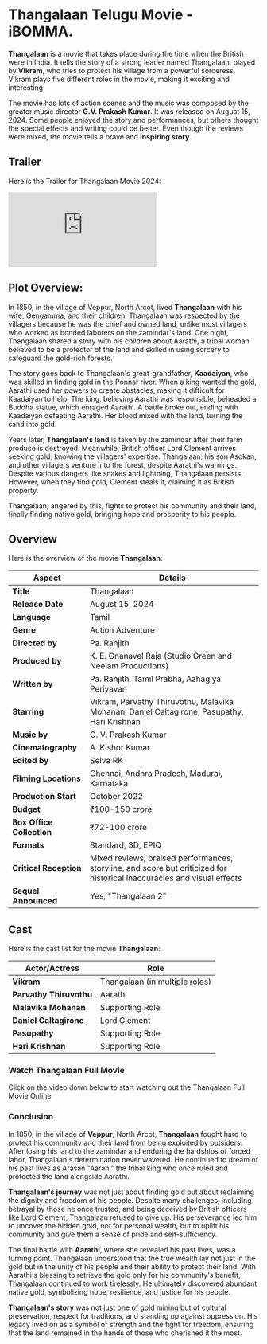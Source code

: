 


# Thangalaan Telugu Movie - iBOMMA.

**Thangalaan** is a movie that takes place during the time when the British were in India. It tells the story of a strong leader named Thangalaan, played by **Vikram**, who tries to protect his village from a powerful sorceress. Vikram plays five different roles in the movie, making it exciting and interesting.

The movie has lots of action scenes and the music was composed by the greater music director **G.V. Prakash Kumar**. It was released on August 15, 2024. Some people enjoyed the story and performances, but others thought the special effects and writing could be better. Even though the reviews were mixed, the movie tells a brave and **inspiring story**.

<MDXImage
  src={SEO_OBJ.THANGALAAN.featuredImage}
  alt={SEO_OBJ.THANGALAAN.featuredImageAltText}
  title={SEO_OBJ.THANGALAAN.featuredImageAltText}
  extraStyling=" !h-96 max-w-[380px] lg:min-h-[400px] lg:h-auto lg:w-2/5 m-auto"
/>

## Trailer

Here is the Trailer for Thangalaan Movie 2024:

<iframe
  src="https://www.youtube.com/embed/Nt2czQKPD3I?si=6VM5qmtwTTWXM8dx"
  title="Thangalaan Telugu Trailer"
  frameborder="0"
  allow="accelerometer; autoplay; clipboard-write; encrypted-media; gyroscope; picture-in-picture; web-share"
  referrerpolicy="strict-origin-when-cross-origin"
  allowfullscreen
  className="w-full h-[300px] lg:min-h-[500px]"
></iframe>

## Plot Overview:

In 1850, in the village of Veppur, North Arcot, lived **Thangalaan** with his wife, Gengamma, and their children. Thangalaan was respected by the villagers because he was the chief and owned land, unlike most villagers who worked as bonded laborers on the zamindar's land. One night, Thangalaan shared a story with his children about Aarathi, a tribal woman believed to be a protector of the land and skilled in using sorcery to safeguard the gold-rich forests.

The story goes back to Thangalaan's great-grandfather, **Kaadaiyan**, who was skilled in finding gold in the Ponnar river. When a king wanted the gold, Aarathi used her powers to create obstacles, making it difficult for Kaadaiyan to help. The king, believing Aarathi was responsible, beheaded a Buddha statue, which enraged Aarathi. A battle broke out, ending with Kaadaiyan defeating Aarathi. Her blood mixed with the land, turning the sand into gold.

Years later, **Thangalaan's land** is taken by the zamindar after their farm produce is destroyed. Meanwhile, British officer Lord Clement arrives seeking gold, knowing the villagers' expertise. Thangalaan, his son Asokan, and other villagers venture into the forest, despite Aarathi's warnings. Despite various dangers like snakes and lightning, Thangalaan persists. However, when they find gold, Clement steals it, claiming it as British property.

Thangalaan, angered by this, fights to protect his community and their land, finally finding native gold, bringing hope and prosperity to his people.

## Overview

Here is the overview of the movie **Thangalaan**:

| **Aspect**                | **Details**                                                                                                             |
| ------------------------- | ----------------------------------------------------------------------------------------------------------------------- |
| **Title**                 | Thangalaan                                                                                                              |
| **Release Date**          | August 15, 2024                                                                                                         |
| **Language**              | Tamil                                                                                                                   |
| **Genre**                 | Action Adventure                                                                                                        |
| **Directed by**           | Pa. Ranjith                                                                                                             |
| **Produced by**           | K. E. Gnanavel Raja (Studio Green and Neelam Productions)                                                               |
| **Written by**            | Pa. Ranjith, Tamil Prabha, Azhagiya Periyavan                                                                           |
| **Starring**              | Vikram, Parvathy Thiruvothu, Malavika Mohanan, Daniel Caltagirone, Pasupathy, Hari Krishnan                             |
| **Music by**              | G. V. Prakash Kumar                                                                                                     |
| **Cinematography**        | A. Kishor Kumar                                                                                                         |
| **Edited by**             | Selva RK                                                                                                                |
| **Filming Locations**     | Chennai, Andhra Pradesh, Madurai, Karnataka                                                                             |
| **Production Start**      | October 2022                                                                                                            |
| **Budget**                | ₹100-150 crore                                                                                                          |
| **Box Office Collection** | ₹72-100 crore                                                                                                           |
| **Formats**               | Standard, 3D, EPIQ                                                                                                      |
| **Critical Reception**    | Mixed reviews; praised performances, storyline, and score but criticized for historical inaccuracies and visual effects |
| **Sequel Announced**      | Yes, "Thangalaan 2"                                                                                                     |

## Cast

Here is the cast list for the movie **Thangalaan**:

| **Actor/Actress**       | **Role**                       |
| ----------------------- | ------------------------------ |
| **Vikram**              | Thangalaan (in multiple roles) |
| **Parvathy Thiruvothu** | Aarathi                        |
| **Malavika Mohanan**    | Supporting Role                |
| **Daniel Caltagirone**  | Lord Clement                   |
| **Pasupathy**           | Supporting Role                |
| **Hari Krishnan**       | Supporting Role                |

### Watch Thangalaan Full Movie

Click on the video down below to start watching out the Thangalaan Full Movie Online

<VideoFrame url={SEO_OBJ.THANGALAAN.relativeURL} />

### Conclusion

In 1850, in the village of **Veppur**, North Arcot, **Thangalaan** fought hard to protect his community and their land from being exploited by outsiders. After losing his land to the zamindar and enduring the hardships of forced labor, Thangalaan's determination never wavered. He continued to dream of his past lives as Arasan "Aaran," the tribal king who once ruled and protected the land alongside Aarathi.

**Thangalaan's journey** was not just about finding gold but about reclaiming the dignity and freedom of his people. Despite many challenges, including betrayal by those he once trusted, and being deceived by British officers like Lord Clement, Thangalaan refused to give up. His perseverance led him to uncover the hidden gold, not for personal wealth, but to uplift his community and give them a sense of pride and self-sufficiency.

The final battle with **Aarathi**, where she revealed his past lives, was a turning point. Thangalaan understood that the true wealth lay not just in the gold but in the unity of his people and their ability to protect their land. With Aarathi's blessing to retrieve the gold only for his community's benefit, Thangalaan continued to work tirelessly. He ultimately discovered abundant native gold, symbolizing hope, resilience, and justice for his people.

**Thangalaan's story** was not just one of gold mining but of cultural preservation, respect for traditions, and standing up against oppression. His legacy lived on as a symbol of strength and the fight for freedom, ensuring that the land remained in the hands of those who cherished it the most.
